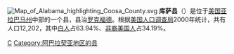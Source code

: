 [[File:Map_of_Alabama_highlighting_Coosa_County.svg|right]]
'''库萨县'''（{{lang-en|Coosa County}}）是位于[[美国|美国]][[亚拉巴马州|亚拉巴马州]]中部的一个县，县治[[罗克福德_(亚拉巴马州)|罗克福德]]。根据[[美国人口调查局|美国人口调查局]]2000年统计，共有人口12,202，其中[[白人|白人]]占63.94%、[[非裔美国人|非裔美国人]]占34.19%。

{{庫薩縣 (阿拉巴馬州)}}
{{Alabama}}
{{Alabama-stub}}
{{Geography-stub}}

[[Category:亞拉巴馬州行政區劃|C]]
[[Category:阿巴拉契亚地区的县|Category:阿巴拉契亚地区的县]]